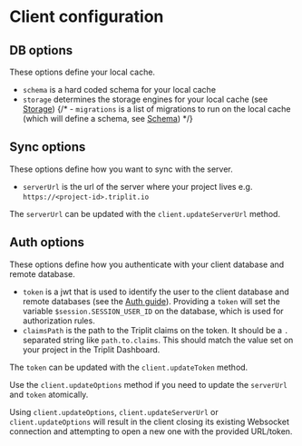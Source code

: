 # Client configuration

## DB options

These options define your local cache.

- `schema` is a hard coded schema for your local cache
- `storage` determines the storage engines for your local cache (see [Storage](/client/storage))
  {/* - `migrations` is a list of migrations to run on the local cache (which will define a schema, see [Schema](/schemas)) */}

## Sync options

These options define how you want to sync with the server.

- `serverUrl` is the url of the server where your project lives e.g. `https://<project-id>.triplit.io`

The `serverUrl` can be updated with the `client.updateServerUrl` method.

## Auth options

These options define how you authenticate with your client database and remote database.

- `token` is a jwt that is used to identify the user to the client database and remote databases (see the [Auth guide](/auth)). Providing a `token` will set the variable `$session.SESSION_USER_ID` on the database, which is used for authorization rules.
- `claimsPath` is the path to the Triplit claims on the token. It should be a `.` separated string like `path.to.claims`. This should match the value set on your project in the Triplit Dashboard.

The `token` can be updated with the `client.updateToken` method.

Use the `client.updateOptions` method if you need to update the `serverUrl` and `token` atomically.

Using `client.updateOptions`, `client.updateServerUrl` or `client.updateOptions` will result in the client closing its existing Websocket connection and attempting to open a new one with the provided URL/token.
